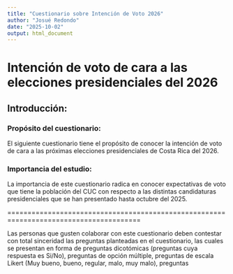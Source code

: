 ```yaml
---
title: "Cuestionario sobre Intención de Voto 2026"
author: "Josué Redondo"
date: "2025-10-02"
output: html_document
---
```


# Intención de voto de cara a las elecciones presidenciales del 2026

## Introducción:

### Propósito del cuestionario:

El siguiente cuestionario tiene el propósito de conocer la intención de voto de cara a las próximas elecciones presidenciales de Costa Rica del 2026. 

### Importancia del estudio:

La importancia de este cuestionario radica en conocer expectativas de voto que tiene la población del CUC con respecto a las distintas candidaturas presidenciales que se han presentado hasta octubre del 2025.






=======================================================================================

Las personas que gusten colaborar con este cuestionario deben contestar con total sinceridad las preguntas planteadas en el cuestionario, las cuales se presentan en forma de preguntas dicotómicas (preguntas cuya respuesta es Si/No), preguntas de opción múltiple, preguntas de escala Likert (Muy bueno, bueno, regular, malo, muy malo), preguntas




